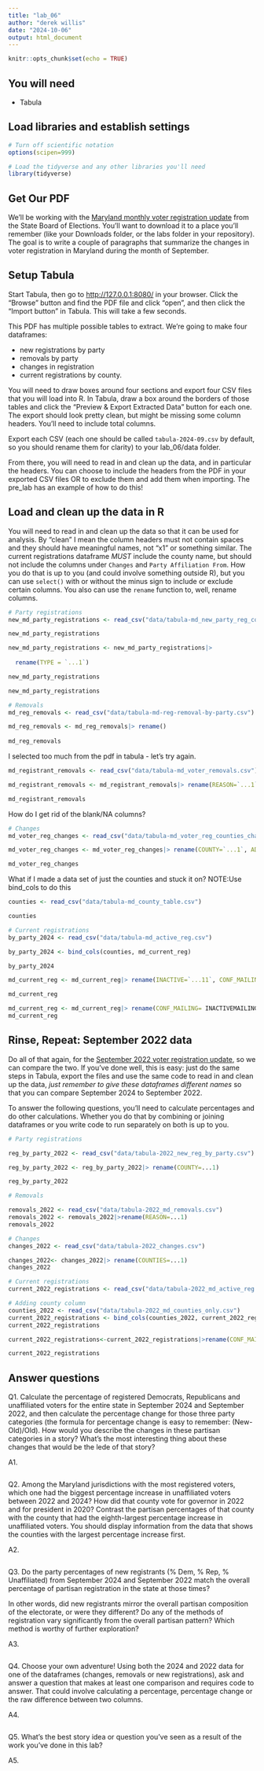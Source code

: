 ```yaml
---
title: "lab_06"
author: "derek willis"
date: "2024-10-06"
output: html_document
---
```


```r
knitr::opts_chunk$set(echo = TRUE)
```

## You will need

-   Tabula

## Load libraries and establish settings

```r
# Turn off scientific notation
options(scipen=999)

# Load the tidyverse and any other libraries you'll need
library(tidyverse)
```

## Get Our PDF

We'll be working with the [Maryland monthly voter registration update](https://elections.maryland.gov/pdf/vrar/2024_09.pdf) from the State Board of Elections. You'll want to download it to a place you'll remember (like your Downloads folder, or the labs folder in your repository). The goal is to write a couple of paragraphs that summarize the changes in voter registration in Maryland during the month of September.

## Setup Tabula

Start Tabula, then go to <http://127.0.0.1:8080/> in your browser. Click the "Browse" button and find the PDF file and click "open", and then click the "Import button" in Tabula. This will take a few seconds.

This PDF has multiple possible tables to extract. We're going to make four dataframes: 

* new registrations by party
* removals by party
* changes in registration
* current registrations by county.

You will need to draw boxes around four sections and export four CSV files that you will load into R. In Tabula, draw a box around the borders of those tables and click the "Preview & Export Extracted Data" button for each one. The export should look pretty clean, but might be missing some column headers. You'll need to include total columns.

Export each CSV (each one should be called `tabula-2024-09.csv` by default, so you should rename them for clarity) to your lab_06/data folder.

From there, you will need to read in and clean up the data, and in particular the headers. You can choose to include the headers from the PDF in your exported CSV files OR to exclude them and add them when importing. The pre_lab has an example of how to do this!

## Load and clean up the data in R

You will need to read in and clean up the data so that it can be used for analysis. By "clean" I mean the column headers must not contain spaces and they should have meaningful names, not "x1" or something similar. The current registrations dataframe *MUST* include the county name, but should not include the columns under `Changes` and `Party Affiliation From`. How you do that is up to you (and could involve something outside R), but you can use `select()` with or without the minus sign to include or exclude certain columns. You also can use the `rename` function to, well, rename columns.

```r
# Party registrations
new_md_party_registrations <- read_csv("data/tabula-md_new_party_reg_correct.csv")

new_md_party_registrations
```
```r
new_md_party_registrations <- new_md_party_registrations|>
  
  rename(TYPE = `...1`)

new_md_party_registrations
```
```r
new_md_party_registrations
```



```r
# Removals
md_reg_removals <- read_csv("data/tabula-md-reg-removal-by-party.csv")

md_reg_removals <- md_reg_removals|> rename()
  
md_reg_removals
```
I selected too much from the pdf in tabula - let's try again.

```r
md_registrant_removals <- read_csv("data/tabula-md_voter_removals.csv")

md_registrant_removals <- md_registrant_removals|> rename(REASON=`...1`)

md_registrant_removals
```
How do I get rid of the blank/NA columns?



```r
# Changes
md_voter_reg_changes <- read_csv("data/tabula-md_voter_reg_counties_changes_affil_active.csv")

md_voter_reg_changes <- md_voter_reg_changes|> rename(COUNTY=`...1`, ADDRESS_CHANGES = ADDRESS, NAME_CHANGES = NAME, DEM = DEM...4, REP = REP...5, NLM...6, UNAF=UNAF...9)

md_voter_reg_changes
```


What if I made a data set of just the counties and stuck it on?
NOTE:Use bind_cols to do this

```r
counties <- read_csv("data/tabula-md_county_table.csv")

counties
```
```r
# Current registrations
by_party_2024 <- read_csv("data/tabula-md_active_reg.csv")

by_party_2024 <- bind_cols(counties, md_current_reg)

by_party_2024
```

```r
md_current_reg <- md_current_reg|> rename(INACTIVE=`...11`, CONF_MAILING= INACTIVEMAILINGCONF)

md_current_reg
```

```r
md_current_reg <- md_current_reg|> rename(CONF_MAILING= INACTIVEMAILINGCONF)
md_current_reg
```

## Rinse, Repeat: September 2022 data

Do all of that again, for the [September 2022 voter registration update](https://elections.maryland.gov/pdf/vrar/2022_09.pdf), so we can compare the two. If you've done well, this is easy: just do the same steps in Tabula, export the files and use the same code to read in and clean up the data, *just remember to give these dataframes different names* so that you can compare September 2024 to September 2022.

To answer the following questions, you'll need to calculate percentages and do other calculations. Whether you do that by combining or joining dataframes or you write code to run separately on both is up to you.

```r
# Party registrations

reg_by_party_2022 <- read_csv("data/tabula-2022_new_reg_by_party.csv")

reg_by_party_2022 <- reg_by_party_2022|> rename(COUNTY=...1)

reg_by_party_2022

```

```r
# Removals

removals_2022 <- read_csv("data/tabula-2022_md_removals.csv")
removals_2022 <- removals_2022|>rename(REASON=...1)
removals_2022
```

```r
# Changes
changes_2022 <- read_csv("data/tabula-2022_changes.csv")

changes_2022<- changes_2022|> rename(COUNTIES=...1)
changes_2022
```

```r
# Current registrations
current_2022_registrations <- read_csv("data/tabula-2022_md_active_reg.csv")

# Adding county column
counties_2022 <- read_csv("data/tabula-2022_md_counties_only.csv")
current_2022_registrations <- bind_cols(counties_2022, current_2022_registrations)
current_2022_registrations
```
```r
current_2022_registrations<-current_2022_registrations|>rename(CONF_MAILING=INACTIVEMAILINGCONF, INACTIVE=...11)

current_2022_registrations
```


## Answer questions

Q1. Calculate the percentage of registered Democrats, Republicans and unaffiliated voters for the entire state in September 2024 and September 2022, and then calculate the percentage change for those three party categories (the formula for percentage change is easy to remember: (New-Old)/Old). How would you describe the changes in these partisan categories in a story? What's the most interesting thing about these changes that would be the lede of that story?

A1.



```r

```

Q2. Among the Maryland jurisdictions with the most registered voters, which one had the biggest percentage increase in unaffiliated voters between 2022 and 2024? How did that county vote for governor in 2022 and for president in 2020? Contrast the partisan percentages of that county with the county that had the eighth-largest percentage increase in unaffiliated voters. You should display information from the data that shows the counties with the largest percentage increase first.

A2.

```r

```

Q3. Do the party percentages of new registrants (% Dem, % Rep, % Unaffiliated) from September 2024 and September 2022 match the overall percentage of partisan registration in the state at those times?

In other words, did new registrants mirror the overall partisan composition of the electorate, or were they different? Do any of the methods of registration vary significantly from the overall partisan pattern? Which method is worthy of further exploration?

A3.

```r

```

Q4. Choose your own adventure! Using both the 2024 and 2022 data for one of the dataframes (changes, removals or new registrations), ask and answer a question that makes at least one comparison and requires code to answer. That could involve calculating a percentage, percentage change or the raw difference between two columns.

A4.

```r

```

Q5. What's the best story idea or question you've seen as a result of the work you've done in this lab?

A5.
